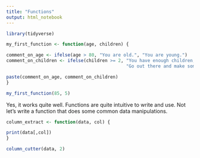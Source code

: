 ```yaml
---
title: "Functions"
output: html_notebook
---
```


```r
library(tidyverse)
```

```r
my_first_function <- function(age, children) {

comment_on_age <- ifelse(age > 80, "You are old.", "You are young.")
comment_on_children <- ifelse(children >= 2, "You have enough children, stop reproducing!",
                                             "Go out there and make some more children!")

paste(comment_on_age, comment_on_children)
}
```

```r
my_first_function(85, 5)
```

Yes, it works quite well. Functions are quite intuitive to write and use.
Not let's write a function that does some common data manipulations.

```r
column_extract <- function(data, col) {

print(data[,col])
}

column_cutter(data, 2)
```
